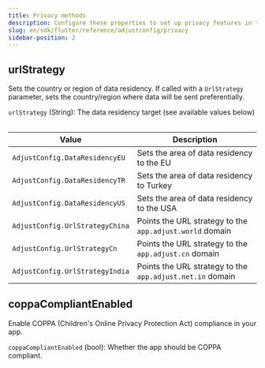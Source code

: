 ```yaml
---
title: Privacy methods
description: Configure these properties to set up privacy features in the Adjust SDK.
slug: en/sdk/flutter/reference/adjustconfig/privacy
sidebar-position: 2
---
```


<Function>

## urlStrategy

Sets the country or region of data residency. If called with a `UrlStrategy` parameter, sets the country/region where data will be sent preferentially.

<slot slot="signature">


<UrlStrategySig />

</slot>

<slot slot="snippet">


<UrlStrategy />

</slot>

<slot slot="parameters">

`urlStrategy` (String): The data residency target (see available values below)

<Table>

| Value                           | Description                                               |
| ------------------------------- | --------------------------------------------------------- |
| `AdjustConfig.DataResidencyEU`  | Sets the area of data residency to the EU                 |
| `AdjustConfig.DataResidencyTR`  | Sets the area of data residency to Turkey                 |
| `AdjustConfig.DataResidencyUS`  | Sets the area of data residency to the USA                |
| `AdjustConfig.UrlStrategyChina` | Points the URL strategy to the `app.adjust.world` domain  |
| `AdjustConfig.UrlStrategyCn`    | Points the URL strategy to the `app.adjust.cn` domain     |
| `AdjustConfig.UrlStrategyIndia` | Points the URL strategy to the `app.adjust.net.in` domain |

</Table>

</slot>

</Function>

<Function>

## coppaCompliantEnabled

Enable COPPA (Children's Online Privacy Protection Act) compliance in your app.

<slot slot="signature">


<CoppaCompliantEnabledSig />

</slot>

<slot slot="snippet">


<CoppaCompliantEnabled />

</slot>

<slot slot="parameters">

`coppaCompliantEnabled` (bool): Whether the app should be COPPA compliant.

</slot>

</Function>
